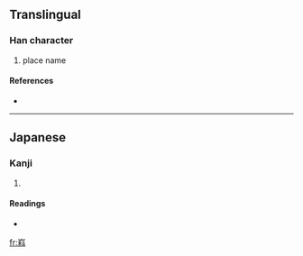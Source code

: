 ==Translingual==

===Han character===
{{Han char|rn=46|rad=山|as=09|sn=12|four=2294<sub>7</sub>|canj=山竹木十 (UHDJ)}}

# place name

====References====
* {{Han ref|kx=0316.381|hdz=10787.091|uh=5D59|ud=23897|bh=D8E8|bd=55528}}

----

==Japanese==

===Kanji===
{{ja-kanji|grade=|rs=山09}}

# {{defn|Japanese}}

====Readings====
* {{ja-readings|on=|kun=[[やましな]] (yamashina)}}

[[fr:嵙]]